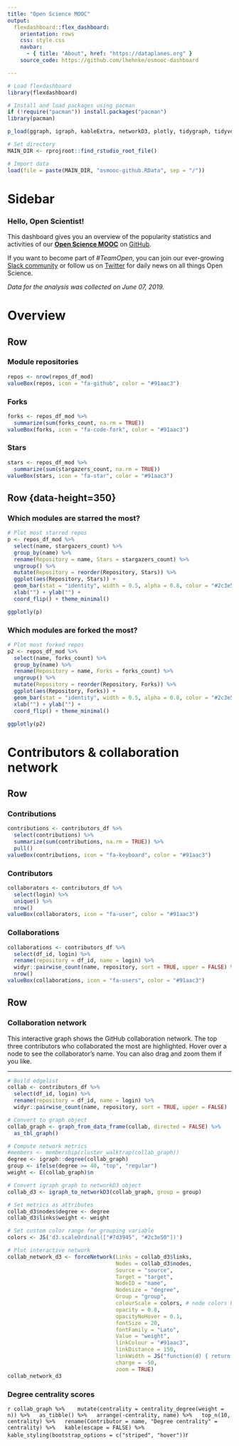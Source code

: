 ```yaml
---
title: "Open Science MOOC"
output: 
  flexdashboard::flex_dashboard:
    orientation: rows
    css: style.css
    navbar:
      - { title: "About", href: "https://dataplanes.org" }
    source_code: https://github.com/lhehnke/osmooc-dashboard

---
```


```r
# Load flexdashboard
library(flexdashboard)

# Install and load packages using pacman
if (!require("pacman")) install.packages("pacman")
library(pacman)

p_load(ggraph, igraph, kableExtra, networkD3, plotly, tidygraph, tidyverse)

# Set directory
MAIN_DIR <- rprojroot::find_rstudio_root_file()

# Import data
load(file = paste(MAIN_DIR, "osmooc-github.RData", sep = "/")) 
```

Sidebar {.sidebar}
=======================================================================

### Hello, Open Scientist!

This dashboard gives you an overview of the popularity statistics and activities of our **[Open Science MOOC](https://opensciencemooc.eu/)** on [GitHub](https://github.com/opensciencemooc). 

If you want to become part of *#TeamOpen*, you can join our ever-growing [Slack community](https://openmooc-ers.slack.com/) or follow us on [Twitter](https://twitter.com/opensciencemooc) for daily news on all things Open Science. 

*Data for the analysis was collected on June 07, 2019.*


Overview
=======================================================================

Row
-----------------------------------------------------------------------

### Module repositories {.value-box}

```r
repos <- nrow(repos_df_mod)
valueBox(repos, icon = "fa-github", color = "#91aac3")
```

### Forks {.value-box}

```r
forks <- repos_df_mod %>%
  summarize(sum(forks_count, na.rm = TRUE))
valueBox(forks, icon = "fa-code-fork", color = "#91aac3")
```

### Stars {.value-box}

```r
stars <- repos_df_mod %>% 
  summarize(sum(stargazers_count, na.rm = TRUE))
valueBox(stars, icon = "fa-star", color = "#91aac3")
```

Row {data-height=350} {.tabset .tabset-fade}
-----------------------------------------------------------------------

### Which modules are starred the most?

```r
# Plot most starred repos
p <- repos_df_mod %>%
  select(name, stargazers_count) %>%
  group_by(name) %>%  
  rename(Repository = name, Stars = stargazers_count) %>%
  ungroup() %>%
  mutate(Repository = reorder(Repository, Stars)) %>%  
  ggplot(aes(Repository, Stars)) +
  geom_bar(stat = "identity", width = 0.5, alpha = 0.8, color = "#2c3e50", fill = "#2c3e50") +
  xlab("") + ylab("") +
  coord_flip() + theme_minimal()

ggplotly(p)
```

### Which modules are forked the most?

```r
# Plot most forked repos
p2 <- repos_df_mod %>%
  select(name, forks_count) %>%
  group_by(name) %>%
  rename(Repository = name, Forks = forks_count) %>%
  ungroup() %>%
  mutate(Repository = reorder(Repository, Forks)) %>%  
  ggplot(aes(Repository, Forks)) +
  geom_bar(stat = "identity", width = 0.5, alpha = 0.8, color = "#2c3e50", fill = "#2c3e50") +
  xlab("") + ylab("") +
  coord_flip() + theme_minimal()

ggplotly(p2)
```

Contributors & collaboration network
=======================================================================

Row
-----------------------------------------------------------------------

### Contributions {.value-box}

```r
contributions <- contributors_df %>%
  select(contributions) %>%
  summarize(sum(contributions, na.rm = TRUE)) %>%
  pull()
valueBox(contributions, icon = "fa-keyboard", color = "#91aac3")
```

### Contributors {.value-box}

```r
collaborators <- contributors_df %>% 
  select(login) %>%
  unique() %>%
  nrow()
valueBox(collaborators, icon = "fa-user", color = "#91aac3")
```

### Collaborations {.value-box}

```r
collaborations <- contributors_df %>%
  select(df_id, login) %>%
  rename(repository = df_id, name = login) %>%
  widyr::pairwise_count(name, repository, sort = TRUE, upper = FALSE) %>%
  nrow()
valueBox(collaborations, icon = "fa-users", color = "#91aac3")
```

Row {data-height=430}
-----------------------------------------------------------------------

### Collaboration network {data-width=700}

This interactive graph shows the GitHub collaboration network. The top three contributors who collaborated the most are highlighted. Hover over a node to see the collaborator's name. You can also drag and zoom them if you like.

***

```r
# Build edgelist
collab <- contributors_df %>%
  select(df_id, login) %>%
  rename(repository = df_id, name = login) %>%
  widyr::pairwise_count(name, repository, sort = TRUE, upper = FALSE)

# Convert to graph object
collab_graph <- graph_from_data_frame(collab, directed = FALSE) %>% 
  as_tbl_graph()
```

```r
# Compute network metrics
#members <- membership(cluster_walktrap(collab_graph))
degree <- igraph::degree(collab_graph)
group <- ifelse(degree >= 40, "top", "regular")
weight <- E(collab_graph)$n

# Convert igraph graph to networkD3 object
collab_d3 <- igraph_to_networkD3(collab_graph, group = group)

# Set metrics as attributes
collab_d3$nodes$degree <- degree
collab_d3$links$weight <- weight

# Set custom color range for grouping variable
colors <- JS('d3.scaleOrdinal(["#7d3945", "#2c3e50"])')
```

```r
# Plot interactive network
collab_network_d3 <- forceNetwork(Links = collab_d3$links, 
                                  Nodes = collab_d3$nodes,
                                  Source = "source", 
                                  Target = "target", 
                                  NodeID = "name",
                                  Nodesize = "degree", 
                                  Group = "group", 
                                  colourScale = colors, # node colors based on "group"
                                  opacity = 0.8, 
                                  opacityNoHover = 0.1, 
                                  fontSize = 20, 
                                  fontFamily = "Lato", 
                                  Value = "weight", 
                                  linkColour = "#91aac3", 
                                  linkDistance = 150,
                                  linkWidth = JS("function(d) { return d.value*2; }"), 
                                  charge = -50, 
                                  zoom = TRUE)
collab_network_d3
```

### Degree centrality scores {data-width=340} 

```r
collab_graph %>% 
  mutate(centrality = centrality_degree(weight = n)) %>%
  as_tibble() %>%
  arrange(-centrality, name) %>%
  top_n(10, centrality) %>%
  rename(Contributor = name, "Degree centrality" = centrality) %>%
  kable(escape = FALSE) %>%
  kable_styling(bootstrap_options = c("striped", "hover"))
```r
